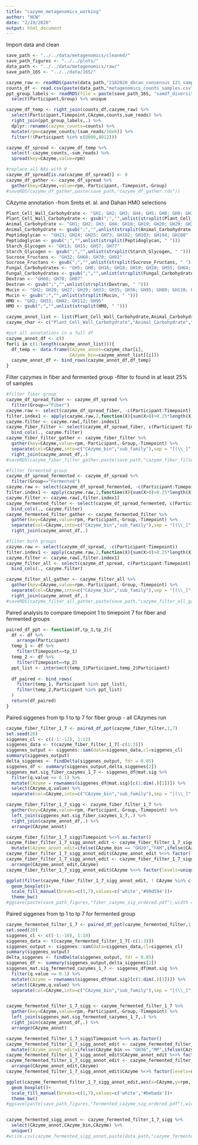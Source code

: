 ```yaml
---
title: "cazyme_metagenomics_working"
author: "HCW"
date: "2/19/2020"
output: html_document
---
```


Import data and clean
```r
save_path <- "../../data/metagenomics/cleaned/"
save_path_figures <- "../../plots/"
data_path <- "../../data/metagenomics/raw/"
save_path_16S <- "../../data/16S/"

cazyme_raw <- readRDS(paste(data_path,"2182020_dbcan_consensus_121_samps_out.Rds",sep=""))
counts_df <- read.csv(paste(data_path,"metagenomics_counts_samples.csv",sep="")) 
ppt_group_labels <- readRDS(file = paste(save_path_16S, "samdf_diversity.rds", sep = "")) %>% 
  select(Participant,Group) %>% unique

cazyme_df_temp <- right_join(counts_df,cazyme_raw) %>% 
  select(Participant,Timepoint,CAzyme,counts,sum_reads) %>% 
  right_join(ppt_group_labels,.) %>% 
  dplyr::rename(cazyme_counts=counts) %>% 
  mutate(rpm=cazyme_counts/(sum_reads/10e6)) %>% 
  filter(!(Participant %in% c(8000,8012)))

cazyme_df_spread <- cazyme_df_temp %>% 
  select(-cazyme_counts,-sum_reads) %>% 
  spread(key=CAzyme,value=rpm)

#replace all NAs with 0 
cazyme_df_spread[is.na(cazyme_df_spread)] <- 0
cazyme_df_gather <- cazyme_df_spread %>% 
  gather(key=CAzyme,value=rpm,-Participant,-Timepoint,-Group)
#saveRDS(cazyme_df_gather,paste(save_path,"cazyme_df_gather.rds"))
```

CAzyme annotation
-from Smits et. al. and Dahan HMO selections
```r
Plant_Cell_Wall_Carbohydrate <- "GH1; GH2; GH3; GH4; GH5; GH8; GH9; GH10; GH11; GH12; GH15; GH16; GH17; GH26; GH27; GH28; GH29; GH31; GH36; GH39; GH43; GH44; GH48; GH50; GH51; GH53; GH55; GH67; GH74; GH78; GH93; GH94; GH95; GH115; GH117; GH121; GH130; PL1; PL2; PL6; PL7; PL9; PL11; PL15; PL22"
Plant_Cell_Wall_Carbohydrate <- gsub(";","",unlist(strsplit(Plant_Cell_Wall_Carbohydrate, " ")))
Animal_Carbohydrate <- "GH1; GH2; GH3; GH4; GH18; GH19; GH20; GH29; GH33; GH38; GH58; GH79; GH84; GH85; GH88; GH89; GH92; GH95; GH98; GH99; GH101; GH105; GH109; GH110; GH113; GH163 PL6; PL8; PL12; PL13; PL21; PL35"
Animal_Carbohydrate <- gsub(";","",unlist(strsplit(Animal_Carbohydrate, " ")))
Peptidoglycan <- "GH23; GH24; GH25; GH73; GH102; GH103; GH104; GH108"
Peptidoglycan <- gsub(";","",unlist(strsplit(Peptidoglycan, " ")))
Starch_Glycogen <- "GH13; GH15; GH57; GH77"
Starch_Glycogen <- gsub(";","",unlist(strsplit(Starch_Glycogen, " ")))
Sucrose_Fructans <- "GH32; GH68; GH70; GH91"
Sucrose_Fructans <- gsub(";","",unlist(strsplit(Sucrose_Fructans, " ")))
Fungal_Carbohydrates <- "GH5; GH8; GH16; GH18; GH19; GH20; GH55; GH64; GH71; GH81; GH125"
Fungal_Carbohydrates <- gsub(";","",unlist(strsplit(Fungal_Carbohydrates, " ")))
Dextran <- "GH66; GH70; GH87"
Dextran <- gsub(";","",unlist(strsplit(Dextran, " ")))
Mucin <- "GH2; GH20; GH27; GH29; GH33; GH35; GH36; GH95; GH89; GH110; GH129"
Mucin <- gsub(";","",unlist(strsplit(Mucin, " ")))
HMO <- "GH2; GH33; GH42; GH112; GH95"
HMO <- gsub(";","",unlist(strsplit(HMO, " ")))

cazyme_annot_list <- list(Plant_Cell_Wall_Carbohydrate,Animal_Carbohydrate,Peptidoglycan,Starch_Glycogen,Sucrose_Fructans,Fungal_Carbohydrates,Dextran,Mucin,HMO)
cazyme_char <- c("Plant_Cell_Wall_Carbohydrate","Animal_Carbohydrate","Peptidoglycan","Starch_Glycogen","Sucrose_Fructans","Fungal_Carbohydrates","Dextran","Mucin","HMO")

#put all annotations in a full df
cazyme_annot_df <- c()
for(i in c(1:length(cazyme_annot_list))){
  df_temp <- data.frame(CAzyme_annot=cazyme_char[i],
                        CAzyme_bin=cazyme_annot_list[[i]])
  cazyme_annot_df <- bind_rows(cazyme_annot_df,df_temp)
}
```

Filter cazymes in fiber and fermented group
-filter to found in at least 25% of samples
```r
#filter fiber group
cazyme_df_spread_fiber <- cazyme_df_spread %>% 
  filter(Group=="Fiber")
cazyme.raw <- select(cazyme_df_spread_fiber, -c(Participant:Timepoint))
filter.index1 <- apply(cazyme.raw,2,function(X){sum(X>0)>0.25*length(X)}) #filter cazymes to at least 25% of samples
cazyme.filter <- cazyme.raw[,filter.index1]
cazyme_fiber_filter <- select(cazyme_df_spread_fiber, c(Participant:Timepoint)) %>%
  bind_cols(., cazyme.filter) 
cazyme_fiber_filter_gather <- cazyme_fiber_filter %>% 
  gather(key=CAzyme,value=rpm,-Participant,-Group,-Timepoint) %>% 
  separate(col=CAzyme,into=c("CAzyme_bin","sub_family"),sep = "[(\\_]",remove=FALSE) %>% 
  right_join(cazyme_annot_df,.)
#saveRDS(cazyme_fiber_filter_gather,paste(save_path,"cazyme_fiber_filter_gather.rds"))

#filter fermented group
cazyme_df_spread_fermented <- cazyme_df_spread %>% 
  filter(Group=="Fermented")
cazyme.raw <- select(cazyme_df_spread_fermented, -c(Participant:Timepoint))
filter.index1 <- apply(cazyme.raw,2,function(X){sum(X>0)>0.25*length(X)}) #filter cazymes to at least 25% of samples
cazyme.filter <- cazyme.raw[,filter.index1]
cazyme_fermented_filter <- select(cazyme_df_spread_fermented, c(Participant:Timepoint)) %>%
  bind_cols(., cazyme.filter) 
cazyme_fermented_filter_gather <- cazyme_fermented_filter %>% 
  gather(key=CAzyme,value=rpm,-Participant,-Group,-Timepoint) %>% 
  separate(col=CAzyme,into=c("CAzyme_bin","sub_family"),sep = "[(\\_]",remove=FALSE) %>% 
  right_join(cazyme_annot_df,.)

#filter both groups 
cazyme.raw <- select(cazyme_df_spread, -c(Participant:Timepoint))
filter.index1 <- apply(cazyme.raw,2,function(X){sum(X>0)>0.25*length(X)}) #filter cazymes to at least 25% of samples
cazyme.filter <- cazyme.raw[,filter.index1]
cazyme_filter_all <- select(cazyme_df_spread, c(Participant:Timepoint)) %>%
  bind_cols(., cazyme.filter) 

cazyme_filter_all_gather <- cazyme_filter_all %>% 
  gather(key=CAzyme,value=rpm,-Participant,-Group,-Timepoint) %>% 
  separate(col=CAzyme,into=c("CAzyme_bin","sub_family"),sep = "[(\\_]",remove=FALSE) %>% 
  right_join(cazyme_annot_df,.)
#saveRDS(cazyme_filter_all_gather,paste(save_path,"cazyme_filter_all_gather.rds"))
```

Paired analysis to compare timepoint 1 to timepoint 7 for fiber and fermented groups
```r
paired_df_ppt <- function(df,tp_1,tp_2){
  df <- df %>% 
    arrange(Participant)
  temp_1 <- df %>% 
    filter(Timepoint==tp_1) 
  temp_2 <- df %>% 
    filter(Timepoint==tp_2)
  ppt_list <- intersect(temp_1$Participant,temp_2$Participant)
  
  df_paired <- bind_rows(
    filter(temp_1, Participant %in% ppt_list),
    filter(temp_2,Participant %in% ppt_list)
  )
  return(df_paired)
}
```


Paired siggenes from tp 1 to tp 7 for fiber group
  - all CAzymes run
```r
cazyme_fiber_filter_1_7 <- paired_df_ppt(cazyme_fiber_filter,1,7)
set.seed(20)
siggenes_cl <- c((-1:-12), 1:12)
siggenes_data <- t(cazyme_fiber_filter_1_7[-c(1:3)])
siggenes_output <- siggenes::sam(data=siggenes_data,cl=siggenes_cl)
summary(siggenes_output)
delta_siggenes <- findDelta(siggenes_output, fdr = 0.05)
siggenes_df <- summary(siggenes_output,delta_siggenes[2])
siggenes_mat.sig_fiber_cazymes_1_7 <- siggenes_df@mat.sig %>%
  filter(q.value <= 0.1) %>%
  mutate(CAzyme = rownames(siggenes_df@mat.sig)[c(1:dim(.)[1])]) %>%
  select(CAzyme,q.value) %>% 
  separate(col=CAzyme,into=c("CAzyme_bin","sub_family"),sep = "[(\\_]",remove=FALSE)

cazyme_fiber_filter_1_7_sigg <- cazyme_fiber_filter_1_7 %>% 
  gather(key=CAzyme,value=rpm,-Participant,-Group,-Timepoint) %>% 
  left_join(siggenes_mat.sig_fiber_cazymes_1_7,.) %>% 
  right_join(cazyme_annot_df,.) %>% 
  arrange(CAzyme_annot)

cazyme_fiber_filter_1_7_sigg$Timepoint %<>% as.factor()
cazyme_fiber_filter_1_7_sigg_annot_edit <- cazyme_fiber_filter_1_7_sigg %>% 
  mutate(CAzyme_annot_edit=ifelse(CAzyme_bin == "GH20","FAM",ifelse(CAzyme_bin=="GH5","PF",CAzyme_annot)))
cazyme_fiber_filter_1_7_sigg_annot_edit$CAzyme_annot_edit %<>% factor(levels=c("Plant_Cell_Wall_Carbohydrate","PF","Fungal_Carbohydrates","FAM","Animal_Carbohydrate",NA))
cazyme_fiber_filter_1_7_sigg_annot_edit <- cazyme_fiber_filter_1_7_sigg_annot_edit %>% 
  arrange(CAzyme_annot_edit,CAzyme)
cazyme_fiber_filter_1_7_sigg_annot_edit$CAzyme %<>% factor(levels=unique(cazyme_fiber_filter_1_7_sigg_annot_edit$CAzyme))

ggplot(filter(cazyme_fiber_filter_1_7_sigg_annot_edit, ! CAzyme %in% c("CE6(5)","GT2(189)")),aes(x=CAzyme,y=rpm,fill=Timepoint))+
  geom_boxplot()+
  scale_fill_manual(breaks=c(1,7),values=c('white','#99d594'))+
  theme_bw()
#ggsave(paste(save_path_figures,"fiber_cazyme_sig_ordered.pdf"),width = 18,height=7.5,useDingbats=FALSE)
```

Paired siggenes from tp 1 to tp 7 for fermented group
```r
cazyme_fermented_filter_1_7 <- paired_df_ppt(cazyme_fermented_filter,1,7)
set.seed(20)
siggenes_cl <- c((-1:-10), 1:10)
siggenes_data <- t(cazyme_fermented_filter_1_7[-c(1:3)])
siggenes_output <- siggenes::sam(data=siggenes_data,cl=siggenes_cl)
summary(siggenes_output)
delta_siggenes <- findDelta(siggenes_output, fdr = 0.05)
siggenes_df <- summary(siggenes_output,delta_siggenes[2])
siggenes_mat.sig_fermented_cazymes_1_7 <- siggenes_df@mat.sig %>%
  filter(q.value <= 0.1) %>%
  mutate(CAzyme = rownames(siggenes_df@mat.sig)[c(1:dim(.)[1])]) %>%
  select(CAzyme,q.value) %>% 
  separate(col=CAzyme,into=c("CAzyme_bin","sub_family"),sep = "[(\\_]",remove=FALSE)


cazyme_fermented_filter_1_7_sigg <- cazyme_fermented_filter_1_7 %>% 
  gather(key=CAzyme,value=rpm,-Participant,-Group,-Timepoint) %>% 
  left_join(siggenes_mat.sig_fermented_cazymes_1_7,.) %>% 
  right_join(cazyme_annot_df,.) %>% 
  arrange(CAzyme_annot)

cazyme_fermented_filter_1_7_sigg$Timepoint %<>% as.factor()
cazyme_fermented_filter_1_7_sigg_annot_edit <- cazyme_fermented_filter_1_7_sigg %>% 
  mutate(CAzyme_annot_edit=ifelse(CAzyme_bin == "GH36","MP",ifelse(CAzyme_bin=="GH8","PF",CAzyme_annot)))
cazyme_fermented_filter_1_7_sigg_annot_edit$CAzyme_annot_edit %<>% factor(levels=c("MP","Plant_Cell_Wall_Carbohydrate","PF","Fungal_Carbohydrates","HMO","Starch_Glycogen"))
cazyme_fermented_filter_1_7_sigg_annot_edit <- cazyme_fermented_filter_1_7_sigg_annot_edit %>% 
  arrange(CAzyme_annot_edit,CAzyme)
cazyme_fermented_filter_1_7_sigg_annot_edit$CAzyme %<>% factor(levels=unique(cazyme_fermented_filter_1_7_sigg_annot_edit$CAzyme))

ggplot(cazyme_fermented_filter_1_7_sigg_annot_edit,aes(x=CAzyme,y=rpm,fill=Timepoint))+
  geom_boxplot()+
  scale_fill_manual(breaks=c(1,7),values=c('white','#bebada'))+
  theme_bw()
#ggsave(paste(save_path_figures,"fermented_cazyme_sig_ordered.pdf"),width = 13,height=5,useDingbats=FALSE)


cazyme_fermented_sigg_annot <- cazyme_fermented_filter_1_7_sigg %>% 
  select(CAzyme_annot,CAzyme_bin,CAzyme) %>% 
  unique()
#write.csv(cazyme_fermented_sigg_annot,paste(data_path,"cazyme_fermented_sigg_annot.csv",sep=""))
```



